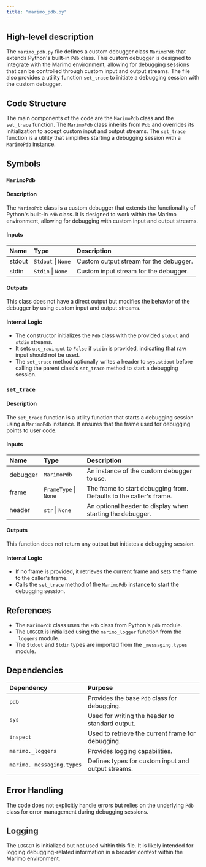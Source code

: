 ```yaml
---
title: "marimo_pdb.py"
---
```


## High-level description

The `marimo_pdb.py` file defines a custom debugger class `MarimoPdb` that extends Python's built-in `Pdb` class. This custom debugger is designed to integrate with the Marimo environment, allowing for debugging sessions that can be controlled through custom input and output streams. The file also provides a utility function `set_trace` to initiate a debugging session with the custom debugger.

## Code Structure

The main components of the code are the `MarimoPdb` class and the `set_trace` function. The `MarimoPdb` class inherits from `Pdb` and overrides its initialization to accept custom input and output streams. The `set_trace` function is a utility that simplifies starting a debugging session with a `MarimoPdb` instance.

## Symbols

### `MarimoPdb`
#### Description
The `MarimoPdb` class is a custom debugger that extends the functionality of Python's built-in `Pdb` class. It is designed to work within the Marimo environment, allowing for debugging with custom input and output streams.

#### Inputs
| Name   | Type          | Description                        |
|:-------|:--------------|:-----------------------------------|
| stdout | `Stdout` \| `None` | Custom output stream for the debugger. |
| stdin  | `Stdin` \| `None`  | Custom input stream for the debugger.  |

#### Outputs
This class does not have a direct output but modifies the behavior of the debugger by using custom input and output streams.

#### Internal Logic
- The constructor initializes the `Pdb` class with the provided `stdout` and `stdin` streams.
- It sets `use_rawinput` to `False` if `stdin` is provided, indicating that raw input should not be used.
- The `set_trace` method optionally writes a header to `sys.stdout` before calling the parent class's `set_trace` method to start a debugging session.

### `set_trace`
#### Description
The `set_trace` function is a utility function that starts a debugging session using a `MarimoPdb` instance. It ensures that the frame used for debugging points to user code.

#### Inputs
| Name     | Type          | Description                                      |
|:---------|:--------------|:-------------------------------------------------|
| debugger | `MarimoPdb`   | An instance of the custom debugger to use.       |
| frame    | `FrameType` \| `None` | The frame to start debugging from. Defaults to the caller's frame. |
| header   | `str` \| `None` | An optional header to display when starting the debugger. |

#### Outputs
This function does not return any output but initiates a debugging session.

#### Internal Logic
- If no frame is provided, it retrieves the current frame and sets the frame to the caller's frame.
- Calls the `set_trace` method of the `MarimoPdb` instance to start the debugging session.

## References

- The `MarimoPdb` class uses the `Pdb` class from Python's `pdb` module.
- The `LOGGER` is initialized using the `marimo_logger` function from the `_loggers` module.
- The `Stdout` and `Stdin` types are imported from the `_messaging.types` module.

## Dependencies

| Dependency | Purpose                                      |
|:-----------|:---------------------------------------------|
| `pdb`      | Provides the base `Pdb` class for debugging. |
| `sys`      | Used for writing the header to standard output. |
| `inspect`  | Used to retrieve the current frame for debugging. |
| `marimo._loggers` | Provides logging capabilities. |
| `marimo._messaging.types` | Defines types for custom input and output streams. |

## Error Handling

The code does not explicitly handle errors but relies on the underlying `Pdb` class for error management during debugging sessions.

## Logging

The `LOGGER` is initialized but not used within this file. It is likely intended for logging debugging-related information in a broader context within the Marimo environment.